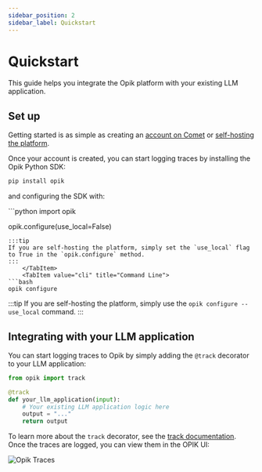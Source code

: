 ```yaml
---
sidebar_position: 2
sidebar_label: Quickstart
---
```



# Quickstart

This guide helps you integrate the Opik platform with your existing LLM application.

## Set up

Getting started is as simple as creating an [account on Comet](https://www.comet.com/signup?from=llm) or [self-hosting the platform](/self-host/overview.md).

Once your account is created, you can start logging traces by installing the Opik Python SDK:

```bash
pip install opik
```

and configuring the SDK with:

<Tabs>
    <TabItem value="python" title="Python">
```python
import opik

opik.configure(use_local=False)
```
:::tip
If you are self-hosting the platform, simply set the `use_local` flag to True in the `opik.configure` method.
:::
    </TabItem>
    <TabItem value="cli" title="Command Line">
```bash
opik configure
```
:::tip
If you are self-hosting the platform, simply use the `opik configure --use_local` command.
:::
    </TabItem>
</Tabs>

## Integrating with your LLM application

You can start logging traces to Opik by simply adding the `@track` decorator to your LLM application:

```python
from opik import track

@track
def your_llm_application(input):
    # Your existing LLM application logic here
    output = "..."
    return output
```

To learn more about the `track` decorator, see the [track documentation](/tracing/log_traces.mdx#logging-traces-and-spans). Once the traces are logged, you can view them in the OPIK UI:

![Opik Traces](/img/home/traces_page_for_quickstart.png)
